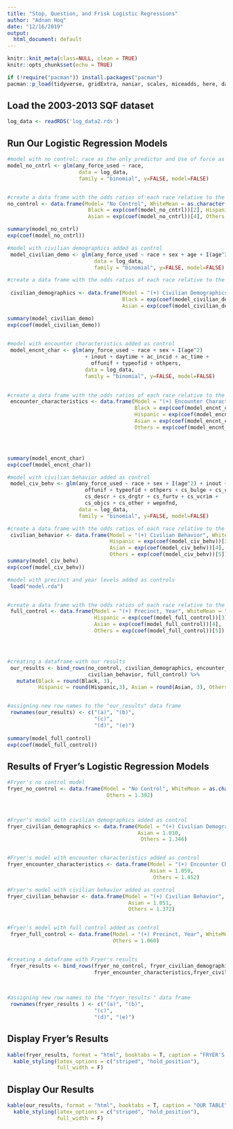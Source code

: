```yaml
---
title: "Stop, Question, and Frisk Logistic Regressions"
author: "Adnan Hoq"
date: "12/16/2019"
output:
  html_document: default
---
```


```r
knitr::knit_meta(class=NULL, clean = TRUE)
knitr::opts_chunk$set(echo = TRUE)
```


```r
if (!require("pacman")) install.packages("pacman")
pacman::p_load(tidyverse, gridExtra, naniar, scales, miceadds, here, data.table, knitr, kableExtra)

```

## Load the 2003-2013 SQF dataset

```r

log_data <- readRDS('log_data2.rds')

```



## Run Our Logistic Regression Models

```r

#model with no control: race as the only predictor and Use of force as the outcome
model_no_cntrl <- glm(any_force_used ~ race,
                       data = log_data,
                       family = "binomial", y=FALSE, model=FALSE)


#create a data frame with the odds ratios of each race relative to the white mean from the no control model
no_control <- data.frame(Model= "No Control", WhiteMean = as.character(0.161),
                          Black = exp(coef(model_no_cntrl))[2], Hispanic = exp(coef(model_no_cntrl))[3],
                          Asian = exp(coef(model_no_cntrl))[4], Others = exp(coef(model_no_cntrl))[5])

summary(model_no_cntrl)
exp(coef(model_no_cntrl))

```

```r
#model with civilian demographics added as control
 model_civilian_demo <- glm(any_force_used ~ race + sex + age + I(age^2),
                            data = log_data,
                            family = "binomial", y=FALSE, model=FALSE)

#create a data frame with the odds ratios of each race relative to the white mean from the civilian demographics model
 
 civilian_demographics <- data.frame(Model = "(+) Civilian Demographics", WhiteMean = "",
                                     Black = exp(coef(model_civilian_demo))[2], Hispanic = exp(coef(model_civilian_demo))[3],
                                     Asian = exp(coef(model_civilian_demo))[4], Others = exp(coef(model_civilian_demo))[5])

summary(model_civilian_demo)
exp(coef(model_civilian_demo))
 
```



```r

#model with encounter characteristics added as control
 model_encnt_char <- glm(any_force_used ~ race + sex + I(age^2)
                         + inout + daytime + ac_incid + ac_time +
                           offunif + typeofid + othpers,
                         data = log_data,
                         family = "binomial", y=FALSE, model=FALSE)

 
#create a data frame with the odds ratios of each race relative to the white mean from the encounter characteristics model
 encounter_characteristics <- data.frame(Model = "(+) Encounter Characteristics", WhiteMean = "",
                                         Black = exp(coef(model_encnt_char))[2],
                                         Hispanic = exp(coef(model_encnt_char))[3],
                                         Asian = exp(coef(model_encnt_char))[4],
                                         Others = exp(coef(model_encnt_char))[5])




summary(model_encnt_char)
exp(coef(model_encnt_char))

```

```r
#model with civilian behavior added as control
 model_civ_behv <- glm(any_force_used ~ race + sex + I(age^2) + inout + daytime + ac_incid + ac_time +
                         offunif + typeofid + othpers + cs_bulge + cs_cloth + cs_casng + cs_lkout +
                         cs_descr + cs_drgtr + cs_furtv + cs_vcrim +
                         cs_objcs + cs_other + wepnfnd,
                       data = log_data,
                       family = "binomial", y=FALSE, model=FALSE)

#create a data frame with the odds ratios of each race relative to the white mean from the civilian behavior model
 civilian_behavior <- data.frame(Model = "(+) Civilian Behavior", WhiteMean = "", Black = exp(coef(model_civ_behv))[2],
                                 Hispanic = exp(coef(model_civ_behv))[3],
                                 Asian = exp(coef(model_civ_behv))[4],
                                 Others = exp(coef(model_civ_behv))[5])
summary(model_civ_behv)
exp(coef(model_civ_behv))

```


```r


#model with precinct and year levels added as controls
 load("model.rda")


#create a data frame with the odds ratios of each race relative to the white mean from the full control model
 full_control <- data.frame(Model = "(+) Precinct, Year", WhiteMean = "", Black = exp(coef(model_full_control))[2],
                            Hispanic = exp(coef(model_full_control))[3],
                            Asian = exp(coef(model_full_control))[4],
                            Others = exp(coef(model_full_control))[5])




#creating a dataframe with our results
 our_results <- bind_rows(no_control, civilian_demographics, encounter_characteristics,
                          civilian_behavior, full_control) %>%
   mutate(Black = round(Black, 3),
          Hispanic = round(Hispanic,3), Asian = round(Asian, 3), Others = round(Others, 3))


#assigning new row names to the "our_results" data frame
 rownames(our_results) <- c("(a)", "(b)",
                            "(c)",
                            "(d)", "(e)")
 
summary(model_full_control)
exp(coef(model_full_control))
```


## Results of Fryer's Logistic Regression Models

```r


#Fryer's no control model
fryer_no_control <- data.frame(Model = "No Control", WhiteMean = as.character(0.153),Black = 1.534, Hispanic = 1.582, Asian = 1.044,
                                Others = 1.392)



#Fryer's model with civilian demographics added as control
fryer_civilian_demographics <- data.frame(Model = "(+) Civilian Demographics", WhiteMean = "", Black = 1.480, Hispanic = 1.517,
                                          Asian = 1.010,
                                           Others = 1.346)


#Fryer's model with encounter characteristics added as control
fryer_encounter_characteristics <- data.frame(Model = "(+) Encounter Characteristics", WhiteMean = "", Black = 1.655, Hispanic = 1.641,
                                              Asian = 1.059,
                                               Others = 1.452)

#Fryer's model with civilian behavior added as control
fryer_civilian_behavior <- data.frame(Model = "(+) Civilian Behavior", WhiteMean = "", Black = 1.462, Hispanic = 1.516,
                                       Asian = 1.051,
                                       Others = 1.372)


#Fryer's model with full control added as control
 fryer_full_control <- data.frame(Model = "(+) Precinct, Year", WhiteMean = "", Black = 1.178, Hispanic = 1.122, Asian = 0.953,
                                  Others = 1.060)


#creating a dataframe with Fryer's results
 fryer_results <- bind_rows(fryer_no_control, fryer_civilian_demographics,
                            fryer_encounter_characteristics,fryer_civilian_behavior, fryer_full_control)

 
 
#assigning new row names to the "fryer_results " data frame
 rownames(fryer_results ) <- c("(a)", "(b)",
                            "(c)",
                            "(d)", "(e)")

```

## Display Fryer's Results

```r
kable(fryer_results, format = "html", booktabs = T, caption = "FRYER'S TABLE") %>%
  kable_styling(latex_options = c("striped", "hold_position"),
                full_width = F)
```

## Display Our Results

```r
kable(our_results, format = "html", booktabs = T, caption = "OUR TABLE") %>%
  kable_styling(latex_options = c("striped", "hold_position"),
                full_width = F)
```
